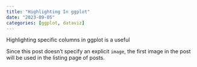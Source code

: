 ```yaml
---
title: "Highlighting In ggplot"
date: "2023-09-05"
categories: [ggplot, dataviz]
---
```


Highlighting specific columns in ggplot is a useful

Since this post doesn't specify an explicit `image`, the first image in the post will be used in the listing page of posts.
